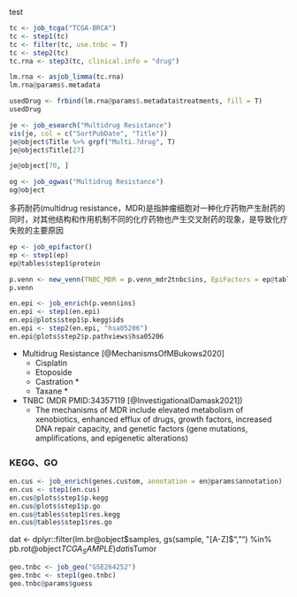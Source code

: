 

test

```r
tc <- job_tcga("TCGA-BRCA")
tc <- step1(tc)
tc <- filter(tc, use.tnbc = T)
tc <- step2(tc)
tc.rna <- step3(tc, clinical.info = "drug")

lm.rna <- asjob_limma(tc.rna)
lm.rna@params$.metadata

usedDrug <- frbind(lm.rna@params$.metadata$treatments, fill = T)
usedDrug

```


```r
je <- job_esearch("Multidrug Resistance")
vis(je, col = c("SortPubDate", "Title"))
je@object$Title %>% grpf("Multi.?drug", T)
je@object$Title[27]

je@object[70, ]

og <- job_ogwas("Multidrug Resistance")
og@object

```

多药耐药(multidrug resistance，MDR)是指肿瘤细胞对一种化疗药物产生耐药的同时，对其他结构和作用机制不同的化疗药物也产生交叉耐药的现象，是导致化疗失败的主要原因


```r


ep <- job_epifactor()
ep <- step1(ep)
ep@tables$step1$protein

p.venn <- new_venn(TNBC_MDR = p.venn_mdr2tnbc$ins, EpiFactors = ep@tables$step1$protein$HGNC_symbol)
p.venn

en.epi <- job_enrich(p.venn$ins)
en.epi <- step1(en.epi)
en.epi@plots$step1$p.kegg$ids
en.epi <- step2(en.epi, "hsa05206")
en.epi@plots$step2$p.pathviews$hsa05206
```


- Multidrug Resistance [@MechanismsOfMBukows2020]
    - Cisplatin
    - Etoposide
    - Castration *
    - Taxane *
- TNBC (MDR PMID:34357119 [@InvestigationalDamask2021])
    -  The mechanisms of MDR include elevated metabolism of xenobiotics,
      enhanced efflux of drugs, growth factors, increased DNA repair capacity,
      and genetic factors (gene mutations, amplifications, and epigenetic
      alterations)


### KEGG、GO

```r
en.cus <- job_enrich(genes.custom, annotation = en@params$annotation)
en.cus <- step1(en.cus)
en.cus@plots$step1$p.kegg
en.cus@plots$step1$p.go
en.cus@tables$step1$res.kegg
en.cus@tables$step1$res.go
```


dat <- dplyr::filter(lm.br@object$samples, gs(sample, "[A-Z]$", "") %in% pb.rot@object$TCGA_SAMPLE)
dat$isTumor


```r
geo.tnbc <- job_geo("GSE264252")
geo.tnbc <- step1(geo.tnbc)
geo.tnbc@params$guess
```

